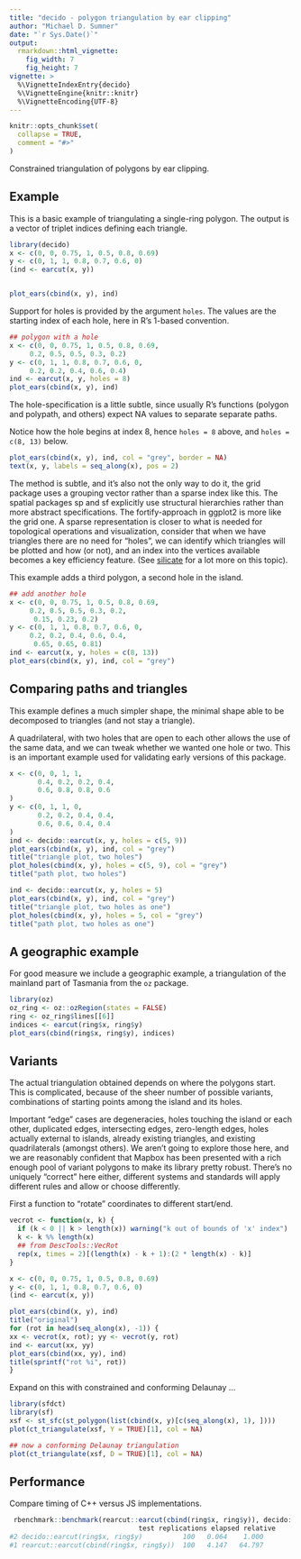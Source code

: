 ```yaml
---
title: "decido - polygon triangulation by ear clipping"
author: "Michael D. Sumner"
date: "`r Sys.Date()`"
output:
  rmarkdown::html_vignette:
    fig_width: 7
    fig_height: 7
vignette: >
  %\VignetteIndexEntry{decido}
  %\VignetteEngine{knitr::knitr}
  %\VignetteEncoding{UTF-8}
---
```


```r
knitr::opts_chunk$set(
  collapse = TRUE,
  comment = "#>"
)
```

Constrained triangulation of polygons by ear clipping. 


## Example

This is a basic example of triangulating a single-ring polygon. The
output is a vector of triplet indices defining each triangle. 


```r
library(decido)
x <- c(0, 0, 0.75, 1, 0.5, 0.8, 0.69)
y <- c(0, 1, 1, 0.8, 0.7, 0.6, 0)
(ind <- earcut(x, y))


plot_ears(cbind(x, y), ind)
```

Support for holes is provided by the argument `holes`. The values are the starting index of each hole, here in R's 1-based convention. 

```r
## polygon with a hole
x <- c(0, 0, 0.75, 1, 0.5, 0.8, 0.69,
     0.2, 0.5, 0.5, 0.3, 0.2)
y <- c(0, 1, 1, 0.8, 0.7, 0.6, 0,
     0.2, 0.2, 0.4, 0.6, 0.4)
ind <- earcut(x, y, holes = 8)
plot_ears(cbind(x, y), ind)
```


The hole-specification is a little subtle, since usually R's functions
(polygon and polypath, and others) expect NA values to separate separate paths. 


Notice how the hole begins at index 8, hence `holes = 8` above, and `holes = c(8, 13)` below. 

```r
plot_ears(cbind(x, y), ind, col = "grey", border = NA)
text(x, y, labels = seq_along(x), pos = 2)

```

The method is subtle, and it's also not the only way to do it, the grid package uses a grouping vector rather than a sparse index like this. The spatial packages sp and sf explicitly use structural hierarchies rather than more abstract specifications. The fortify-approach in ggplot2 is more like the grid one. A sparse representation is closer to what is needed for topological operations and visualization, consider that when we have triangles there are no need for "holes", we can identify which triangles will be plotted and how (or not), and an index into the vertices available becomes a key efficiency feature. (See [silicate](https://github.com/hypertidy/silicate) for a lot more on this topic). 


This example adds a third polygon, a second hole in the island. 

```r
## add another hole
x <- c(0, 0, 0.75, 1, 0.5, 0.8, 0.69,
     0.2, 0.5, 0.5, 0.3, 0.2,
      0.15, 0.23, 0.2)
y <- c(0, 1, 1, 0.8, 0.7, 0.6, 0,
     0.2, 0.2, 0.4, 0.6, 0.4,
      0.65, 0.65, 0.81)
ind <- earcut(x, y, holes = c(8, 13))
plot_ears(cbind(x, y), ind, col = "grey")

```


## Comparing paths and triangles

This example defines a much simpler shape, the minimal shape able to
be decomposed to triangles (and not stay a triangle). 

A quadrilateral, with two holes that are open to each other allows the use of the same data, and we can tweak whether we wanted one hole or two. This is an important example used for validating early versions of this package. 

```r
x <- c(0, 0, 1, 1,
       0.4, 0.2, 0.2, 0.4,
       0.6, 0.8, 0.8, 0.6
)
y <- c(0, 1, 1, 0,
       0.2, 0.2, 0.4, 0.4,
       0.6, 0.6, 0.4, 0.4
)
ind <- decido::earcut(x, y, holes = c(5, 9))
plot_ears(cbind(x, y), ind, col = "grey")
title("triangle plot, two holes")
plot_holes(cbind(x, y), holes = c(5, 9), col = "grey")
title("path plot, two holes")

ind <- decido::earcut(x, y, holes = 5)
plot_ears(cbind(x, y), ind, col = "grey")
title("triangle plot, two holes as one")
plot_holes(cbind(x, y), holes = 5, col = "grey")
title("path plot, two holes as one")
```

## A geographic example

For good measure we include a geographic example, a triangulation
of the mainland part of Tasmania from the `oz` package. 


```r
library(oz)
oz_ring <- oz::ozRegion(states = FALSE)
ring <- oz_ring$lines[[6]]
indices <- earcut(ring$x, ring$y)
plot_ears(cbind(ring$x, ring$y), indices)
```


## Variants

The actual triangulation obtained depends on where the polygons start. This is complicated, because of the sheer number of possible variants, combinations of starting points among the island and its holes. 

Important "edge" cases are degeneracies, holes touching the island or each other, duplicated edges, intersecting edges, zero-length edges, holes actually external to islands, already existing triangles, and existing quadrilaterals (amongst others). We aren't going to explore those here, and we are reasonably confident that Mapbox has been presented with a rich enough pool of variant polygons to make its library pretty robust. There's no uniquely "correct" here either, different systems and standards will apply different rules and allow or choose differently. 


First a function to "rotate" coordinates to different start/end. 

```r
vecrot <- function(x, k) {
  if (k < 0 || k > length(x)) warning("k out of bounds of 'x' index")
  k <- k %% length(x)
  ## from DescTools::VecRot
  rep(x, times = 2)[(length(x) - k + 1):(2 * length(x) - k)]
}
```

```r
x <- c(0, 0, 0.75, 1, 0.5, 0.8, 0.69)
y <- c(0, 1, 1, 0.8, 0.7, 0.6, 0)
(ind <- earcut(x, y))

plot_ears(cbind(x, y), ind)
title("original")
for (rot in head(seq_along(x), -1)) {
xx <- vecrot(x, rot); yy <- vecrot(y, rot)
ind <- earcut(xx, yy)
plot_ears(cbind(xx, yy), ind)
title(sprintf("rot %i", rot))
}
```


Expand on this with constrained and conforming Delaunay ...

```R
library(sfdct)
library(sf)
xsf <- st_sfc(st_polygon(list(cbind(x, y)[c(seq_along(x), 1), ])))
plot(ct_triangulate(xsf, Y = TRUE)[1], col = NA)

## now a conforming Delaunay triangulation
plot(ct_triangulate(xsf, D = TRUE)[1], col = NA)

```

## Performance

Compare timing of C++ versus JS implementations. 


```R
 rbenchmark::benchmark(rearcut::earcut(cbind(ring$x, ring$y)), decido::earcut(ring$x, ring$y))
                                test replications elapsed relative
#2 decido::earcut(ring$x, ring$y)          100   0.064    1.000
#1 rearcut::earcut(cbind(ring$x, ring$y))  100   4.147   64.797
```
